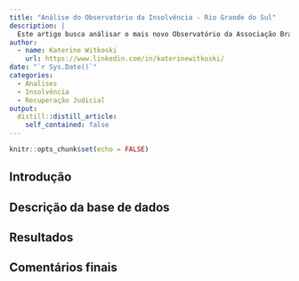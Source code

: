 ```yaml
---
title: "Análise do Observatório da Insolvência - Rio Grande do Sul"
description: |
  Este artigo busca análisar o mais novo Observatório da Associação Brasileira de Jurimetria. A base de dados é composta por recuperações judiciais do Estado do Rio Grande do Sul.
author:
  - name: Katerine Witkoski
    url: https://www.linkedin.com/in/katerinewitkoski/
date: "`r Sys.Date()`"
categories:
  - Analises
  - Insolvência
  - Recuperação Judicial
output:
  distill::distill_article:
    self_contained: false
---
```


```r
knitr::opts_chunk$set(echo = FALSE)
```

## Introdução
## Descrição da base de dados
## Resultados
## Comentários finais 

